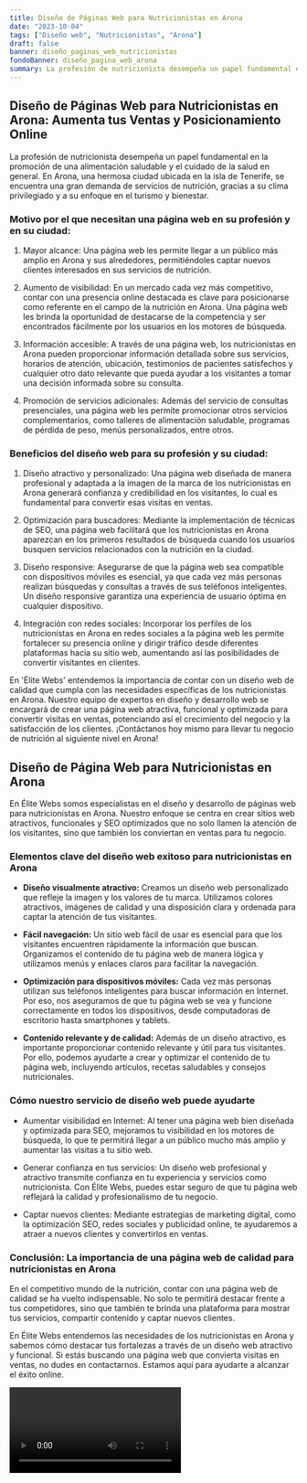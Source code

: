 ```yaml
---
title: Diseño de Páginas Web para Nutricionistas en Arona
date: "2023-10-04"
tags: ["Diseño web", "Nutricionistas", "Arona"]
draft: false
banner: diseño_paginas_web_nutricionistas
fondoBanner: diseño_pagina_web_arona
summary: La profesión de nutricionista desempeña un papel fundamental en la promoción de una alimentación saludable y el cuidado de la salud en general. En Arona, una hermosa ciudad ubicada en la isla de Tenerife, se encuentra una gran demanda de servicios de nutrición, gracias a su clima privilegiado y a su enfoque en el turismo y bienestar.
---
```



## Diseño de Páginas Web para Nutricionistas en Arona: Aumenta tus Ventas y Posicionamiento Online

La profesión de nutricionista desempeña un papel fundamental en la promoción de una alimentación saludable y el cuidado de la salud en general. En Arona, una hermosa ciudad ubicada en la isla de Tenerife, se encuentra una gran demanda de servicios de nutrición, gracias a su clima privilegiado y a su enfoque en el turismo y bienestar.

### Motivo por el que necesitan una página web en su profesión y en su ciudad:

1. Mayor alcance: Una página web les permite llegar a un público más amplio en Arona y sus alrededores, permitiéndoles captar nuevos clientes interesados en sus servicios de nutrición.

2. Aumento de visibilidad: En un mercado cada vez más competitivo, contar con una presencia online destacada es clave para posicionarse como referente en el campo de la nutrición en Arona. Una página web les brinda la oportunidad de destacarse de la competencia y ser encontrados fácilmente por los usuarios en los motores de búsqueda.

3. Información accesible: A través de una página web, los nutricionistas en Arona pueden proporcionar información detallada sobre sus servicios, horarios de atención, ubicación, testimonios de pacientes satisfechos y cualquier otro dato relevante que pueda ayudar a los visitantes a tomar una decisión informada sobre su consulta.

4. Promoción de servicios adicionales: Además del servicio de consultas presenciales, una página web les permite promocionar otros servicios complementarios, como talleres de alimentación saludable, programas de pérdida de peso, menús personalizados, entre otros.

### Beneficios del diseño web para su profesión y su ciudad:

1. Diseño atractivo y personalizado: Una página web diseñada de manera profesional y adaptada a la imagen de la marca de los nutricionistas en Arona generará confianza y credibilidad en los visitantes, lo cual es fundamental para convertir esas visitas en ventas.

2. Optimización para buscadores: Mediante la implementación de técnicas de SEO, una página web facilitará que los nutricionistas en Arona aparezcan en los primeros resultados de búsqueda cuando los usuarios busquen servicios relacionados con la nutrición en la ciudad.

3. Diseño responsive: Asegurarse de que la página web sea compatible con dispositivos móviles es esencial, ya que cada vez más personas realizan búsquedas y consultas a través de sus teléfonos inteligentes. Un diseño responsive garantiza una experiencia de usuario óptima en cualquier dispositivo.

4. Integración con redes sociales: Incorporar los perfiles de los nutricionistas en Arona en redes sociales a la página web les permite fortalecer su presencia online y dirigir tráfico desde diferentes plataformas hacia su sitio web, aumentando así las posibilidades de convertir visitantes en clientes.

En 'Élite Webs' entendemos la importancia de contar con un diseño web de calidad que cumpla con las necesidades específicas de los nutricionistas en Arona. Nuestro equipo de expertos en diseño y desarrollo web se encargará de crear una página web atractiva, funcional y optimizada para convertir visitas en ventas, potenciando así el crecimiento del negocio y la satisfacción de los clientes. ¡Contáctanos hoy mismo para llevar tu negocio de nutrición al siguiente nivel en Arona!

<GifSeo />

<Cta />

## Diseño de Página Web para Nutricionistas en Arona

En Élite Webs somos especialistas en el diseño y desarrollo de páginas web para nutricionistas en Arona. Nuestro enfoque se centra en crear sitios web atractivos, funcionales y SEO optimizados que no solo llamen la atención de los visitantes, sino que también los conviertan en ventas para tu negocio.

### Elementos clave del diseño web exitoso para nutricionistas en Arona

- **Diseño visualmente atractivo:** Creamos un diseño web personalizado que refleje la imagen y los valores de tu marca. Utilizamos colores atractivos, imágenes de calidad y una disposición clara y ordenada para captar la atención de tus visitantes.

- **Fácil navegación:** Un sitio web fácil de usar es esencial para que los visitantes encuentren rápidamente la información que buscan. Organizamos el contenido de tu página web de manera lógica y utilizamos menús y enlaces claros para facilitar la navegación.

- **Optimización para dispositivos móviles:** Cada vez más personas utilizan sus teléfonos inteligentes para buscar información en Internet. Por eso, nos aseguramos de que tu página web se vea y funcione correctamente en todos los dispositivos, desde computadoras de escritorio hasta smartphones y tablets.

- **Contenido relevante y de calidad:** Además de un diseño atractivo, es importante proporcionar contenido relevante y útil para tus visitantes. Por ello, podemos ayudarte a crear y optimizar el contenido de tu página web, incluyendo artículos, recetas saludables y consejos nutricionales.

### Cómo nuestro servicio de diseño web puede ayudarte

- Aumentar visibilidad en Internet: Al tener una página web bien diseñada y optimizada para SEO, mejoramos tu visibilidad en los motores de búsqueda, lo que te permitirá llegar a un público mucho más amplio y aumentar las visitas a tu sitio web.

- Generar confianza en tus servicios: Un diseño web profesional y atractivo transmite confianza en tu experiencia y servicios como nutricionista. Con Élite Webs, puedes estar seguro de que tu página web reflejará la calidad y profesionalismo de tu negocio.

- Captar nuevos clientes: Mediante estrategias de marketing digital, como la optimización SEO, redes sociales y publicidad online, te ayudaremos a atraer a nuevos clientes y convertirlos en ventas.

### Conclusión: La importancia de una página web de calidad para nutricionistas en Arona

En el competitivo mundo de la nutrición, contar con una página web de calidad se ha vuelto indispensable. No solo te permitirá destacar frente a tus competidores, sino que también te brinda una plataforma para mostrar tus servicios, compartir contenido y captar nuevos clientes.

En Élite Webs entendemos las necesidades de los nutricionistas en Arona y sabemos cómo destacar tus fortalezas a través de un diseño web atractivo y funcional. Si estás buscando una página web que convierta visitas en ventas, no dudes en contactarnos. Estamos aquí para ayudarte a alcanzar el éxito online.

<Video />

<CtaBot job="Nutricionistas" city="Arona" />

<Gmaps query="Arona+españa+maps" />
